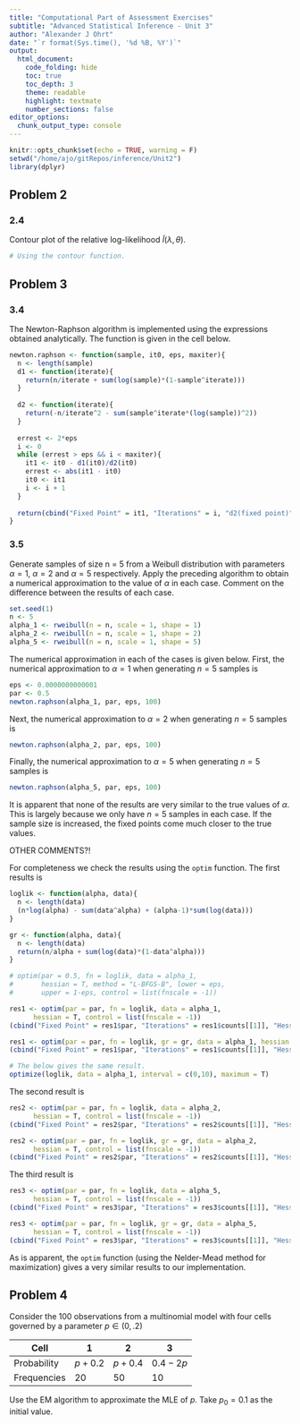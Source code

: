 ```yaml
---
title: "Computational Part of Assessment Exercises"
subtitle: "Advanced Statistical Inference - Unit 3"
author: "Alexander J Ohrt"
date: "`r format(Sys.time(), '%d %B, %Y')`"
output: 
  html_document:
    code_folding: hide
    toc: true
    toc_depth: 3
    theme: readable
    highlight: textmate
    number_sections: false
editor_options: 
  chunk_output_type: console
---
```


```r
knitr::opts_chunk$set(echo = TRUE, warning = F)
setwd("/home/ajo/gitRepos/inference/Unit2")
library(dplyr)
```

## Problem 2

### 2.4

Contour plot of the relative log-likelihood $\tilde{l}(\lambda, \theta)$.

```r
# Using the contour function. 
```


## Problem 3

### 3.4

The Newton-Raphson algorithm is implemented using the expressions obtained analytically. The function is given in the cell below. 

```r
newton.raphson <- function(sample, it0, eps, maxiter){
  n <- length(sample)
  d1 <- function(iterate){
    return(n/iterate + sum(log(sample)*(1-sample^iterate)))
  }
  
  d2 <- function(iterate){
    return(-n/iterate^2 - sum(sample^iterate*(log(sample))^2))
  }
  
  errest <- 2*eps
  i <- 0
  while (errest > eps && i < maxiter){
    it1 <- it0 - d1(it0)/d2(it0)
    errest <- abs(it1 - it0)
    it0 <- it1
    i <- i + 1
  }
  
  return(cbind("Fixed Point" = it1, "Iterations" = i, "d2(fixed point)" = d2(it1)))
}
```

### 3.5 

Generate samples of size n = 5 from a Weibull distribution with parameters $\alpha = 1$, $\alpha = 2$ and $\alpha = 5$ respectively. Apply the preceding algorithm to obtain a numerical approximation to the value  of $\alpha$ in each case. Comment on the difference between the results of each case.

```r
set.seed(1)
n <- 5
alpha_1 <- rweibull(n = n, scale = 1, shape = 1)
alpha_2 <- rweibull(n = n, scale = 1, shape = 2)
alpha_5 <- rweibull(n = n, scale = 1, shape = 5)
```

The numerical approximation in each of the cases is given below. First, the numerical approximation to $\alpha = 1$ when generating $n = 5$ samples is

```r
eps <- 0.0000000000001
par <- 0.5
newton.raphson(alpha_1, par, eps, 100)
```

Next, the numerical approximation to $\alpha = 2$ when generating $n = 5$ samples is

```r
newton.raphson(alpha_2, par, eps, 100)
```

Finally, the numerical approximation to $\alpha = 5$ when generating $n = 5$ samples is

```r
newton.raphson(alpha_5, par, eps, 100)
```

It is apparent that none of the results are very similar to the true values of $\alpha$. This is largely because we only have $n = 5$ samples in each case. If the sample size is increased, the fixed points come much closer to the true values. 

OTHER COMMENTS?!

For completeness we check the results using the `optim` function. The first results is 

```r
loglik <- function(alpha, data){
  n <- length(data)
  (n*log(alpha) - sum(data^alpha) + (alpha-1)*sum(log(data)))
}

gr <- function(alpha, data){
  n <- length(data)
  return(n/alpha + sum(log(data)*(1-data^alpha)))
}

# optim(par = 0.5, fn = loglik, data = alpha_1, 
#       hessian = T, method = "L-BFGS-B", lower = eps, 
#       upper = 1-eps, control = list(fnscale = -1))

res1 <- optim(par = par, fn = loglik, data = alpha_1, 
      hessian = T, control = list(fnscale = -1))
(cbind("Fixed Point" = res1$par, "Iterations" = res1$counts[[1]], "Hessian" = res1$hessian[[1]], "Convergence" = res1$convergence))

res1 <- optim(par = par, fn = loglik, gr = gr, data = alpha_1, hessian = T, control = list(fnscale = -1))
(cbind("Fixed Point" = res1$par, "Iterations" = res1$counts[[1]], "Hessian" = res1$hessian[[1]], "Convergence" = res1$convergence))

# The below gives the same result. 
optimize(loglik, data = alpha_1, interval = c(0,10), maximum = T)
```

The second result is 

```r
res2 <- optim(par = par, fn = loglik, data = alpha_2, 
      hessian = T, control = list(fnscale = -1))
(cbind("Fixed Point" = res2$par, "Iterations" = res2$counts[[1]], "Hessian" = res2$hessian[[1]], "Convergence" = res2$convergence))

res2 <- optim(par = par, fn = loglik, gr = gr, data = alpha_2, 
      hessian = T, control = list(fnscale = -1))
(cbind("Fixed Point" = res2$par, "Iterations" = res2$counts[[1]], "Hessian" = res2$hessian[[1]], "Convergence" = res2$convergence))
```

The third result is 

```r
res3 <- optim(par = par, fn = loglik, data = alpha_5, 
      hessian = T, control = list(fnscale = -1))
(cbind("Fixed Point" = res3$par, "Iterations" = res3$counts[[1]], "Hessian" = res3$hessian[[1]], "Convergence" = res3$convergence))

res3 <- optim(par = par, fn = loglik, gr = gr, data = alpha_5, 
      hessian = T, control = list(fnscale = -1))
(cbind("Fixed Point" = res3$par, "Iterations" = res3$counts[[1]], "Hessian" = res3$hessian[[1]], "Convergence" = res3$convergence))
```

As is apparent, the `optim` function (using the Nelder-Mead method for maximization) gives a very similar results to our implementation. 

## Problem 4

Consider the 100 observations from a multinomial model with four cells governed by a parameter $p \in (0,.2)$

| Cell        | 1         | 2         | 3          |
|-------------|-----------|-----------|------------|
| Probability | $p + 0.2$ | $p + 0.4$ | $0.4 - 2p$ |
| Frequencies | 20        | 50        | 10         |

Use the EM algorithm to approximate the MLE of $p$. Take $p_0 = 0.1$ as the initial value. 